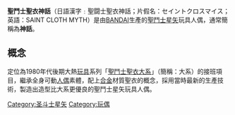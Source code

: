 {{Expand |time=2012-12-25}}
{{unreferenced|time=2011-09-10T09:12:15+00:00}}
'''聖鬥士聖衣神話'''（日語漢字﹕聖闘士聖衣神話；片假名：セイントクロスマイス；英語：SAINT CLOTH MYTH）是由[[BANDAI|BANDAI]]生產的[[聖鬥士星矢|聖鬥士星矢]]玩具人偶，通常簡稱為'''神話'''。

==概念==
定位為1980年代後期大熱[[玩具|玩具]]系列「[[聖鬥士聖衣大系|聖鬥士聖衣大系]]」（簡稱：大系）的接班項目，繼承全身可動[[人偶|人偶]]素體，配上[[合金|合金]]材質聖衣的概念，採用當時最新的生產技術，製造出造型比大系更優良的聖鬥士星矢玩具人偶。

{{聖鬥士星矢}}
[[Category:圣斗士星矢|Category:圣斗士星矢]]
[[Category:玩偶|Category:玩偶]]